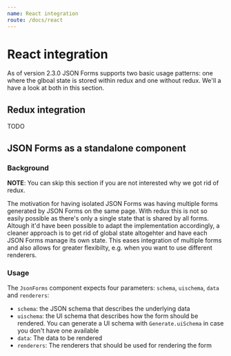 ```yaml
---
name: React integration
route: /docs/react
---
```


# React integration

As of version 2.3.0 JSON Forms supports two basic usage patterns: one where the glboal state is stored within redux 
and one without redux. We'll a have a look at both in this section.

## Redux integration

TODO

## JSON Forms as a standalone component

### Background
**NOTE**: You can skip this section if you are not interested why we got rid of redux. 

The motivation for having isolated JSON Forms was having multiple forms generated by JSON Forms on the
same page. With redux this is not so easily possible as there's only a single state that is shared by
all forms. Altough it'd have been possible to adapt the implementation accordingly, a cleaner approach
is to get rid of global state altogehter and have each JSON Forms manage its own state. This eases 
integration of multiple forms and also allows for greater flexibilty, e.g. when you want to use different 
renderers.

### Usage

The `JsonForms` component expects four parameters: `schema`, `uischema`, `data` and `renderers`:

* `schema`: the JSON schema that describes the underlying data
* `uischema`: the UI schema that describes how the form should be rendered. You can generate 
  a UI schema with `Generate.uiSchema` in case you don't have one available
* `data`: The data to be rendered
* `renderers`: The renderers that should be used for rendering the form

